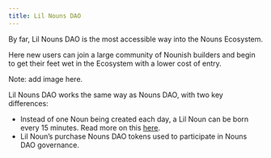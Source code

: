 ```yaml
---
title: Lil Nouns DAO
---
```


By far, Lil Nouns DAO is the most accessible way into the Nouns Ecosystem.

Here new users can join a large community of Nounish builders and begin to get their feet wet in the Ecosystem with a lower cost of entry.

Note: add image here.

Lil Nouns DAO works the same way as Nouns DAO, with two key differences:

* Instead of one Noun being created each day, a Lil Noun can be born every 15 minutes. Read more on this [here](https://lilnouns.wtf).
* Lil Noun’s purchase Nouns DAO tokens used to participate in Nouns DAO governance.

